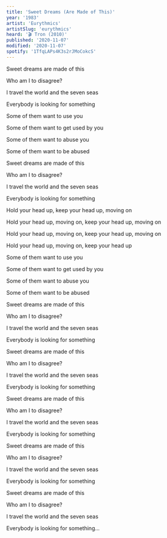 ```yaml
---
title: 'Sweet Dreams (Are Made of This)'
year: '1983'
artist: 'Eurythmics'
artistSlug: 'eurythmics'
heard: '🎬 Tron (2010)'
published: '2020-11-07'
modified: '2020-11-07'
spotify: '1TfqLAPs4K3s2rJMoCokcS'
---
```


<LyricSection>

Sweet dreams are made of this

Who am I to disagree?

I travel the world and the seven seas

Everybody is looking for something

</LyricSection>

<LyricSection>

Some of them want to use you

Some of them want to get used by you

Some of them want to abuse you

Some of them want to be abused

</LyricSection>

<LyricSection>

Sweet dreams are made of this

Who am I to disagree?

I travel the world and the seven seas

Everybody is looking for something

</LyricSection>

<LyricSection>

Hold your head up, keep your head up, moving on

Hold your head up, moving on, keep your head up, moving on

Hold your head up, moving on, keep your head up, moving on

Hold your head up, moving on, keep your head up

</LyricSection>

<LyricSection>

Some of them want to use you

Some of them want to get used by you

Some of them want to abuse you

Some of them want to be abused

</LyricSection>

<LyricSection>

Sweet dreams are made of this

Who am I to disagree?

I travel the world and the seven seas

Everybody is looking for something

</LyricSection>

<LyricSection>

Sweet dreams are made of this

Who am I to disagree?

I travel the world and the seven seas

Everybody is looking for something

</LyricSection>

<LyricSection>

Sweet dreams are made of this

Who am I to disagree?

I travel the world and the seven seas

Everybody is looking for something

</LyricSection>

<LyricSection>

Sweet dreams are made of this

Who am I to disagree?

I travel the world and the seven seas

Everybody is looking for something

</LyricSection>

<LyricSection>

Sweet dreams are made of this

Who am I to disagree?

I travel the world and the seven seas

Everybody is looking for something...

</LyricSection>
